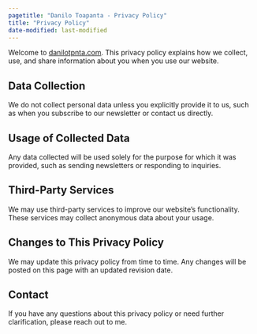 ```yaml
---
pagetitle: "Danilo Toapanta - Privacy Policy"
title: "Privacy Policy"
date-modified: last-modified
---
```


Welcome to [[danilotpnta.com](https://www.danilotpnta.com/)]{.grey-link}. This privacy policy explains how we collect, use, and share information about you when you use our website.

## Data Collection
We do not collect personal data unless you explicitly provide it to us, such as when you subscribe to our newsletter or contact us directly.

## Usage of Collected Data
Any data collected will be used solely for the purpose for which it was provided, such as sending newsletters or responding to inquiries.

## Third-Party Services
We may use third-party services to improve our website's functionality. These services may collect anonymous data about your usage.

## Changes to This Privacy Policy
We may update this privacy policy from time to time. Any changes will be posted on this page with an updated revision date.

## Contact 
If you have any questions about this privacy policy or need further clarification, please reach out to me.


